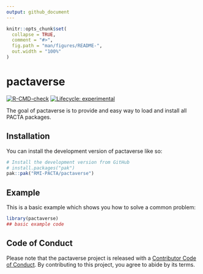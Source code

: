 ```yaml
---
output: github_document
---
```


<!-- README.md is generated from README.Rmd. Please edit that file -->

```r
knitr::opts_chunk$set(
  collapse = TRUE,
  comment = "#>",
  fig.path = "man/figures/README-",
  out.width = "100%"
)
```

# pactaverse

<!-- badges: start -->
[![R-CMD-check](https://github.com/RMI-PACTA/pactaverse/actions/workflows/R-CMD-check.yaml/badge.svg)](https://github.com/RMI-PACTA/pactaverse/actions/workflows/R-CMD-check.yaml)
[![Lifecycle: experimental](https://img.shields.io/badge/lifecycle-experimental-orange.svg)](https://lifecycle.r-lib.org/articles/stages.html#experimental)
<!-- badges: end -->

The goal of pactaverse is to provide and easy way to load and install all PACTA 
packages. 

## Installation

You can install the development version of pactaverse like so:

``` r
# Install the development version from GitHub
# install.packages("pak")
pak::pak("RMI-PACTA/pactaverse")
```

## Example

This is a basic example which shows you how to solve a common problem:

```r
library(pactaverse)
## basic example code
```

## Code of Conduct

Please note that the pactaverse project is released with a [Contributor Code of Conduct](https://rmi-pacta.github.io/pactaverse/CODE_OF_CONDUCT.html). By contributing to this project, you agree to abide by its terms.
